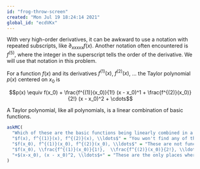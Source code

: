 ```yaml
---
id: "frog-throw-screen"
created: "Mon Jul 19 18:24:14 2021"
global_id: "ecdVKx"
---
```


With very high-order derivatives, it can be awkward to use a notation with repeated subscripts, like $\partial_{xxxxx} f(x)$. Another notation often encountered is $f^{(5)}$, where the integer in the superscript tells the order of the derivative. We will use that notation in this problem.

For a function $f(x)$ and its derivatives $f^{(1)}(x)$, $f^{(2)}(x)$, ... the Taylor polynomial $p(x)$ centered on $x_0$ is

$$p(x) \equiv f(x_0) + \frac{f^{(1)}(x_0)}{1!} (x - x_0)^1 + 
\frac{f^{(2)}(x_0)}{2!} (x - x_0)^2 + \cdots$$

A Taylor polynomial, like all polynomials, is a linear combination of basic functions. 

```r
askMC(
  "Which of these are the basic functions being linearly combined in a Taylor polynomial?",
  "$f(x), f^{(1)}(x), f^{(2)}(x), \\ldots$" = "You won't find any of these in the definition of $p(x)$ given above. You're confusing $x$ with $x_0$.",
  "$f(x_0), f^{(1)}(x_0), f^{(2)}(x_0), \\ldots$" = "These are not functions of $x$. They are numbers computed by evaluating a function at the center point $x_0$.", 
  "$f(x_0), \\frac{f^{(1)}(x_0)}{1!},  \\frac{f^{(2)}(x_0)}{2!}, \\ldots$" = "These are not functions of $x$. They are numbers computed by evaluating a function at the center point $x_0$.",
  "+$(x-x_0), (x - x_0)^2, \\ldots$+" = "These are the only places where the name $x$ appears in the Taylor formula."
)
```


